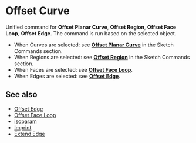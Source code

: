 
# Offset Curve

<Reference shortcut="O" command="Offset Curve" button="Right of Command Bar" />

Unified command for **Offset Planar Curve**, **Offset Region**, **Offset Face Loop**, **Offset Edge**. The command is run based on the selected object.
   - When Curves are selected: see [**Offset Planar Curve**](../sketch/offset-planar-curve) in the Sketch Commands section.
   - When Regions are selected: see [**Offset Region**](../sketch/offset-region) in the Sketch Commands section.
   - When Faces are selected: see [**Offset Face Loop**](./offset-face-loop).
   - When Edges are selected: see [**Offset Edge**](./offset-edge).

## See also
- [Offset Edge](./offset-edge)
- [Offset Face Loop](./offset-face-loop)
- [isoparam](./isoparam)
- [Imprint](./imprint)
- [Extend Edge](./extend-edge)